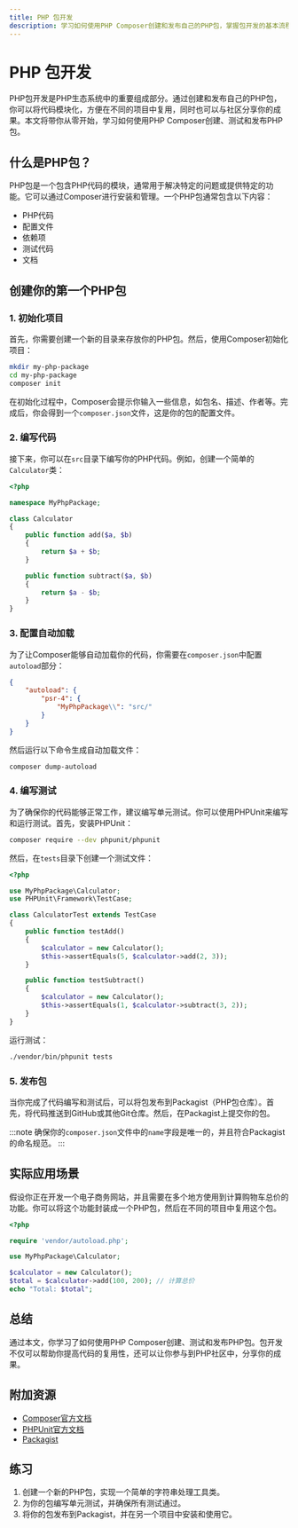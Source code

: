 ```yaml
---
title: PHP 包开发
description: 学习如何使用PHP Composer创建和发布自己的PHP包，掌握包开发的基本流程和最佳实践。
---
```


# PHP 包开发

PHP包开发是PHP生态系统中的重要组成部分。通过创建和发布自己的PHP包，你可以将代码模块化，方便在不同的项目中复用，同时也可以与社区分享你的成果。本文将带你从零开始，学习如何使用PHP Composer创建、测试和发布PHP包。

## 什么是PHP包？

PHP包是一个包含PHP代码的模块，通常用于解决特定的问题或提供特定的功能。它可以通过Composer进行安装和管理。一个PHP包通常包含以下内容：

- PHP代码
- 配置文件
- 依赖项
- 测试代码
- 文档

## 创建你的第一个PHP包

### 1. 初始化项目

首先，你需要创建一个新的目录来存放你的PHP包。然后，使用Composer初始化项目：

```bash
mkdir my-php-package
cd my-php-package
composer init
```

在初始化过程中，Composer会提示你输入一些信息，如包名、描述、作者等。完成后，你会得到一个`composer.json`文件，这是你的包的配置文件。

### 2. 编写代码

接下来，你可以在`src`目录下编写你的PHP代码。例如，创建一个简单的`Calculator`类：

```php
<?php

namespace MyPhpPackage;

class Calculator
{
    public function add($a, $b)
    {
        return $a + $b;
    }

    public function subtract($a, $b)
    {
        return $a - $b;
    }
}
```

### 3. 配置自动加载

为了让Composer能够自动加载你的代码，你需要在`composer.json`中配置`autoload`部分：

```json
{
    "autoload": {
        "psr-4": {
            "MyPhpPackage\\": "src/"
        }
    }
}
```

然后运行以下命令生成自动加载文件：

```bash
composer dump-autoload
```

### 4. 编写测试

为了确保你的代码能够正常工作，建议编写单元测试。你可以使用PHPUnit来编写和运行测试。首先，安装PHPUnit：

```bash
composer require --dev phpunit/phpunit
```

然后，在`tests`目录下创建一个测试文件：

```php
<?php

use MyPhpPackage\Calculator;
use PHPUnit\Framework\TestCase;

class CalculatorTest extends TestCase
{
    public function testAdd()
    {
        $calculator = new Calculator();
        $this->assertEquals(5, $calculator->add(2, 3));
    }

    public function testSubtract()
    {
        $calculator = new Calculator();
        $this->assertEquals(1, $calculator->subtract(3, 2));
    }
}
```

运行测试：

```bash
./vendor/bin/phpunit tests
```

### 5. 发布包

当你完成了代码编写和测试后，可以将包发布到Packagist（PHP包仓库）。首先，将代码推送到GitHub或其他Git仓库。然后，在Packagist上提交你的包。

:::note
确保你的`composer.json`文件中的`name`字段是唯一的，并且符合Packagist的命名规范。
:::

## 实际应用场景

假设你正在开发一个电子商务网站，并且需要在多个地方使用到计算购物车总价的功能。你可以将这个功能封装成一个PHP包，然后在不同的项目中复用这个包。

```php
<?php

require 'vendor/autoload.php';

use MyPhpPackage\Calculator;

$calculator = new Calculator();
$total = $calculator->add(100, 200); // 计算总价
echo "Total: $total";
```

## 总结

通过本文，你学习了如何使用PHP Composer创建、测试和发布PHP包。包开发不仅可以帮助你提高代码的复用性，还可以让你参与到PHP社区中，分享你的成果。

## 附加资源

- [Composer官方文档](https://getcomposer.org/doc/)
- [PHPUnit官方文档](https://phpunit.de/documentation.html)
- [Packagist](https://packagist.org/)

## 练习

1. 创建一个新的PHP包，实现一个简单的字符串处理工具类。
2. 为你的包编写单元测试，并确保所有测试通过。
3. 将你的包发布到Packagist，并在另一个项目中安装和使用它。
